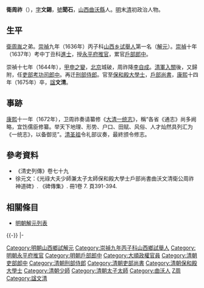 {{明清人物信息框
| 姓名 = 衛周祚
| 原名 =
| 圖片名稱 = 
| 圖片大小 = 220px
| 圖片說明 = 
| 最高職務 = 大明戶部郎中<br>大順戶政府郎中<br>大清光祿大夫少師兼太子太師保和殿大學士戶部尚書
| 最高散阶 =
| 國家 = 
| 爵位 =
| 籍貫 = [[山西|山西]][[曲沃縣|曲沃縣]]
| 族裔 = 漢族
| 旗籍 = 
| 字號 = 字文錫，號聞石
| 室名 = 
| 諡號 = 文清
| 出生日期 = 明[[萬曆|萬曆]]四十年（1612年）
| 出生地點 = 
| 逝世日期 = 清[[康熙|康熙]]十四年（1675年）
| 逝世地點 = 
| 墓葬 =
| 配偶 =
| 親屬 = （兄）[[衛周胤|衛周胤]]
| 出身 = 
*崇禎九年丙子科山西鄉試第一名舉人
*崇禎十年丁丑科同進士出身
| 經歷 = 
| 著作 =
}}

'''衛周祚'''（{{bd|1612年||1675年|catIdx=W衛}}），[[表字|字]]'''文錫'''，[[號|號]]'''聞石'''，[[山西|山西]][[曲沃縣|曲沃縣]]人。[[明|明]]末[[清|清]]初政治人物。

==生平==
[[衛周胤|衛周胤]]之弟。[[崇禎|崇禎]]九年（1636年）丙子科[[山西|山西]][[乡试|乡试]][[舉人|舉人]]第一名（[[解元|解元]]）。[[崇禎|崇禎]]十年（1637年）考中丁丑科[[進士|進士]]，授[[永平府|永平府]][[推官|推官]]，累官[[戶部|戶部]][[郎中|郎中]]。

崇禎十七年（1644年），[[甲申之變|甲申之變]]，[[北京|北京]]城破，周祚降[[李自成|李自成]]。[[清軍入關|清軍入關]]後，又歸附，任[[吏部|吏部]][[考功司|考功司]][[郎中|郎中]]。再迁[[刑部侍郎|刑部侍郎]]。官至[[保和殿大學士|保和殿大學士]]，[[戶部尚書|戶部尚書]]，[[康熙|康熙]]十四年（1675年）卒，[[諡|諡]]'''文清'''。

==事跡==
[[康熙|康熙]]十一年（1672年），卫周祚奏请纂修《[[大清一统志|大清一统志]]》，稱“各省《通志》尚多阙略，宜饬儒臣修纂。举天下地理、形势、户口、田赋、风俗、人才灿然具列汇为《一统志》，以备御览”。[[清圣祖|清圣祖]]令礼部议奏，最終颁令修志。

==參考資料==
{{reflist}}
*《清史列傳》卷七十九
*徐元文：《光祿大夫少師兼太子太師保和殿大學士戶部尚書曲沃文清衛公周祚神道碑》. 《碑傳集》. 冊1卷 7. 頁391-394.

==相關條目==
*[[明朝解元列表|明朝解元列表]]

{{-}}
{{start box}}
{{s-off}}
{{s-before|[[耿始然|耿始然]]}}
{{s-title|明朝永平府推官|崇禎年間}}
{{s-after|[[修廷獻|修廷獻]]}}
|-
{{succession box|[[王永吉|王永吉]]|[[孫廷銓|孫廷銓]]|[[清朝吏部尚书列表#吏部汉尚书|吏部漢尚書]]|<small>[[顺治|顺治]]十五年五月癸卯－順治十五年五月癸亥<br>（1658年6月7日－1658年6月27日）</small>}}
{{end box}}
{{崇禎十年丁丑科殿試金榜}}
{{規範控制}}
{{DEFAULTSORT:Wei魏}}
[[Category:明朝山西鄉試解元|Category:明朝山西鄉試解元]]
[[Category:崇禎九年丙子科山西鄉試舉人|Category:崇禎九年丙子科山西鄉試舉人]]
[[Category:明朝永平府推官|Category:明朝永平府推官]]
[[Category:明朝戶部郎中|Category:明朝戶部郎中]]
[[Category:大順政權官員|Category:大順政權官員]]
[[Category:清朝吏部郎中|Category:清朝吏部郎中]]
[[Category:清朝刑部侍郎|Category:清朝刑部侍郎]]
[[Category:清朝吏部尚書|Category:清朝吏部尚書]]
[[Category:清朝保和殿大學士|Category:清朝保和殿大學士]]
[[Category:清朝少師|Category:清朝少師]]
[[Category:清朝太子太師|Category:清朝太子太師]]
[[Category:曲沃人|Category:曲沃人]]
[[Category:衛姓|Z周]]
[[Category:諡文清|Category:諡文清]]